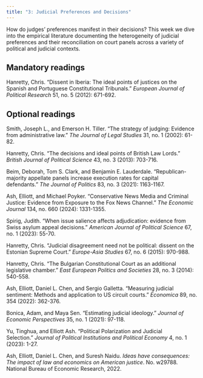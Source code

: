 ```yaml
---
title: "3: Judicial Preferences and Decisions"
---
```


How do judges' preferences manifest in their decisions? This week we dive into the empirical literature documenting the heterogeneity of judicial preferences and their reconciliation on court panels across a variety of political and judicial contexts.

## Mandatory readings

Hanretty, Chris. "Dissent in Iberia: The ideal points of justices on the Spanish and Portuguese Constitutional Tribunals." *European Journal of Political Research* 51, no. 5 (2012): 671-692.

## Optional readings

Smith, Joseph L., and Emerson H. Tiller. "The strategy of judging: Evidence from administrative law." *The Journal of Legal Studies* 31, no. 1 (2002): 61-82.

Hanretty, Chris. "The decisions and ideal points of British Law Lords." *British Journal of Political Science* 43, no. 3 (2013): 703-716.

Beim, Deborah, Tom S. Clark, and Benjamin E. Lauderdale. "Republican-majority appellate panels increase execution rates for capital defendants." *The Journal of Politics* 83, no. 3 (2021): 1163-1167.

Ash, Elliott, and Michael Poyker. "Conservative News Media and Criminal Justice: Evidence from Exposure to the Fox News Channel." *The Economic Journal* 134, no. 660 (2024): 1331-1355.

Spirig, Judith. "When issue salience affects adjudication: evidence from Swiss asylum appeal decisions." *American Journal of Political Science* 67, no. 1 (2023): 55-70.

Hanretty, Chris. "Judicial disagreement need not be political: dissent on the Estonian Supreme Court." *Europe-Asia Studies* 67, no. 6 (2015): 970-988.

Hanretty, Chris. "The Bulgarian Constitutional Court as an additional legislative chamber." *East European Politics and Societies* 28, no. 3 (2014): 540-558.

Ash, Elliott, Daniel L. Chen, and Sergio Galletta. "Measuring judicial sentiment: Methods and application to US circuit courts." *Economica* 89, no. 354 (2022): 362-376.

Bonica, Adam, and Maya Sen. "Estimating judicial ideology." *Journal of Economic Perspectives* 35, no. 1 (2021): 97-118.

Yu, Tinghua, and Elliott Ash. "Political Polarization and Judicial Selection." *Journal of Political Institutions and Political Economy* 4, no. 1 (2023): 1-27.

Ash, Elliott, Daniel L. Chen, and Suresh Naidu. *Ideas have consequences: The impact of law and economics on American justice*. No. w29788. National Bureau of Economic Research, 2022.
